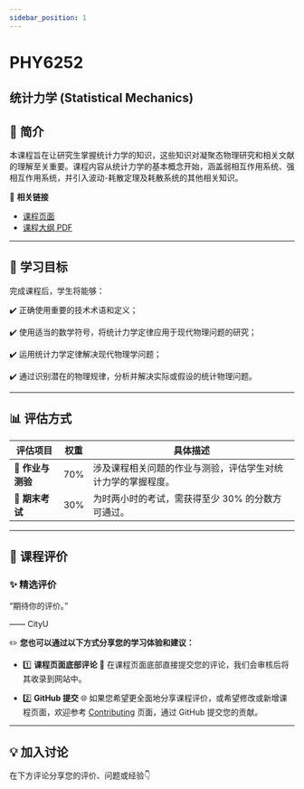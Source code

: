 ```yaml
---
sidebar_position: 1
---
```


# PHY6252
## 统计力学 (Statistical Mechanics)

## **📘 简介**
本课程旨在让研究生掌握统计力学的知识，这些知识对凝聚态物理研究和相关文献的理解至关重要。课程内容从统计力学的基本概念开始，涵盖弱相互作用系统、强相互作用系统，并引入波动-耗散定理及耗散系统的其他相关知识。

🔗 **相关链接**
- [课程页面](https://www.cityu.edu.hk/catalogue/pg/202526/course/PHY6252.htm)
- [课程大纲 PDF](https://www.cityu.edu.hk/catalogue/pg/202526/course/PHY6252.pdf)

---

## **🎯 学习目标**

完成课程后，学生将能够：

✔️ 正确使用重要的技术术语和定义；

✔️ 使用适当的数学符号，将统计力学定律应用于现代物理问题的研究；

✔️ 运用统计力学定律解决现代物理学问题；

✔️ 通过识别潜在的物理规律，分析并解决实际或假设的统计物理问题。

---

## **📊 评估方式**

| **评估项目**       | **权重** | **具体描述**                                                                                       |
|-------------------|---------|---------------------------------------------------------------------------------------------------|
| **📂 作业与测验**   | 70%      | 涉及课程相关问题的作业与测验，评估学生对统计力学的掌握程度。                                                |
| **📝 期末考试**    | 30%      | 为时两小时的考试，需获得至少 30% 的分数方可通过。                                                        |

---

## **💬 课程评价**

### ✨ **精选评价**
<div className={commentStyles.commentBox}>
    <p className={commentStyles.commentText}>
        “期待你的评价。”
    </p>
    <p className={commentStyles.commentAuthor}>—— CityU</p>
</div>

✏️ **您也可以通过以下方式分享您的学习体验和建议：**

- 1️⃣ **课程页面底部评论**
💬 在课程页面底部直接提交您的评论，我们会审核后将其收录到网站中。

- 2️⃣ **GitHub 提交**
🌐 如果您希望更全面地分享课程评价，或希望修改或新增课程页面，欢迎参考 [Contributing](/contributing) 页面，通过 GitHub 提交您的贡献。

---

## **💡 加入讨论**

在下方评论分享您的评价、问题或经验👇
<Utterances />